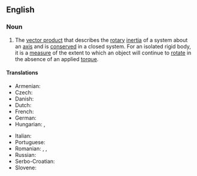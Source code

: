 ==English==

===Noun===
{{wikipedia}}
{{en-noun|angular momenta}}

# {{lb|en|physics}} The [[vector product]] that describes the [[rotary]] [[inertia]] of a system about an [[axis]] and is [[conserved]] in a closed system. For an isolated rigid body, it is a [[measure]] of the extent to which an object will continue to [[rotate]] in the absence of an applied [[torque]].

====Translations====
{{trans-top|angular momentum}}
* Armenian: {{t|hy|իմպուլսի մոմենտ|sc=Armn}}
* Czech: {{t|cs|moment hybnosti|m}}
* Danish: {{t|da|impulsmoment|n}}
* Dutch: {{t+|nl|impulsmoment}}
* French: {{t+|fr|moment angulaire|m}}
* German: {{t+|de|Drehimpuls|m}}
* Hungarian: {{t|hu|impulzusmomentum}}, {{t|hu|impulzusnyomaték}}
{{trans-mid}}
* Italian: {{t+|it|momento angolare|m}}
* Portuguese: {{t|pt|momento angular|m}}
* Romanian: {{t+|ro|moment cinetic|n}}, {{t|ro|impuls unghiular|n}}, {{t|ro|moment unghiular|n}}
* Russian: {{t+|ru|моме́нт и́мпульса|m}}
* Serbo-Croatian: {{t|sh|ugaoni moment|m}}
* Slovene: {{t|sl|kotni moment|m}}
{{trans-bottom}}